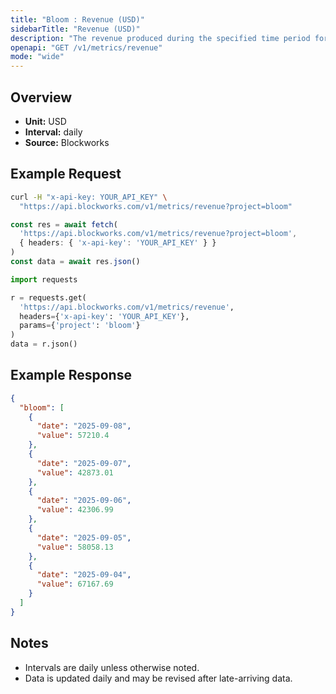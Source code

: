 ```yaml
---
title: "Bloom : Revenue (USD)"
sidebarTitle: "Revenue (USD)"
description: "The revenue produced during the specified time period for given project."
openapi: "GET /v1/metrics/revenue"
mode: "wide"
---
```


## Overview

- **Unit:** USD
- **Interval:** daily
- **Source:** Blockworks

## Example Request

<CodeGroup>

```bash cURL
curl -H "x-api-key: YOUR_API_KEY" \
  "https://api.blockworks.com/v1/metrics/revenue?project=bloom"
```

```typescript TypeScript
const res = await fetch(
  'https://api.blockworks.com/v1/metrics/revenue?project=bloom',
  { headers: { 'x-api-key': 'YOUR_API_KEY' } }
)
const data = await res.json()
```

```python Python
import requests

r = requests.get(
  'https://api.blockworks.com/v1/metrics/revenue',
  headers={'x-api-key': 'YOUR_API_KEY'},
  params={'project': 'bloom'}
)
data = r.json()
```

</CodeGroup>

## Example Response

```json
{
  "bloom": [
    {
      "date": "2025-09-08",
      "value": 57210.4
    },
    {
      "date": "2025-09-07",
      "value": 42873.01
    },
    {
      "date": "2025-09-06",
      "value": 42306.99
    },
    {
      "date": "2025-09-05",
      "value": 58058.13
    },
    {
      "date": "2025-09-04",
      "value": 67167.69
    }
  ]
}
```

## Notes
- Intervals are daily unless otherwise noted.
- Data is updated daily and may be revised after late-arriving data.
